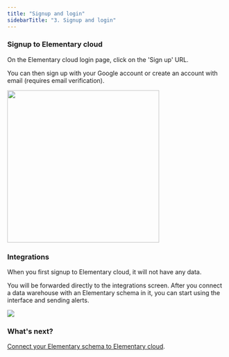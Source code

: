 ```yaml
---
title: "Signup and login"
sidebarTitle: "3. Signup and login"
---
```


### Signup to Elementary cloud

On the Elementary cloud login page, click on the 'Sign up' URL.

You can then sign up with your Google account or create an account with email (requires email verification).

<Frame>
  <img src="/pics/cloud/signup.png" width="350" />
</Frame>

### Integrations

When you first signup to Elementary cloud, it will not have any data.

You will be forwarded directly to the integrations screen.
After you connect a data warehouse with an Elementary schema in it, you can start using the interface and sending alerts.

<Frame>
  <img src="/pics/cloud/integrations.png" />
</Frame>

### What's next?

[Connect your Elementary schema to Elementary cloud](/cloud/onboarding/connect-data-warehouse).
